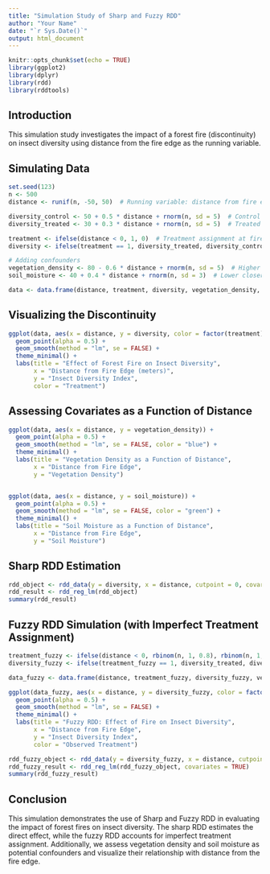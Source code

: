 ```yaml
---
title: "Simulation Study of Sharp and Fuzzy RDD"
author: "Your Name"
date: "`r Sys.Date()`"
output: html_document
---
```


```r
knitr::opts_chunk$set(echo = TRUE)
library(ggplot2)
library(dplyr)
library(rdd)
library(rddtools)
```

## Introduction
This simulation study investigates the impact of a forest fire (discontinuity) on insect diversity using distance from the fire edge as the running variable.

## Simulating Data

```r
set.seed(123)
n <- 500
distance <- runif(n, -50, 50)  # Running variable: distance from fire edge

diversity_control <- 50 + 0.5 * distance + rnorm(n, sd = 5)  # Control group trend
diversity_treated <- 30 + 0.3 * distance + rnorm(n, sd = 5)  # Treated group trend

treatment <- ifelse(distance < 0, 1, 0)  # Treatment assignment at fire edge
diversity <- ifelse(treatment == 1, diversity_treated, diversity_control)

# Adding confounders
vegetation_density <- 80 - 0.6 * distance + rnorm(n, sd = 5)  # Higher closer to fire
soil_moisture <- 40 + 0.4 * distance + rnorm(n, sd = 3)  # Lower closer to fire

data <- data.frame(distance, treatment, diversity, vegetation_density, soil_moisture)
```

## Visualizing the Discontinuity

```r
ggplot(data, aes(x = distance, y = diversity, color = factor(treatment))) +
  geom_point(alpha = 0.5) +
  geom_smooth(method = "lm", se = FALSE) +
  theme_minimal() +
  labs(title = "Effect of Forest Fire on Insect Diversity",
       x = "Distance from Fire Edge (meters)",
       y = "Insect Diversity Index",
       color = "Treatment")
```

## Assessing Covariates as a Function of Distance

```r
ggplot(data, aes(x = distance, y = vegetation_density)) +
  geom_point(alpha = 0.5) +
  geom_smooth(method = "lm", se = FALSE, color = "blue") +
  theme_minimal() +
  labs(title = "Vegetation Density as a Function of Distance",
       x = "Distance from Fire Edge",
       y = "Vegetation Density")


ggplot(data, aes(x = distance, y = soil_moisture)) +
  geom_point(alpha = 0.5) +
  geom_smooth(method = "lm", se = FALSE, color = "green") +
  theme_minimal() +
  labs(title = "Soil Moisture as a Function of Distance",
       x = "Distance from Fire Edge",
       y = "Soil Moisture")
```

## Sharp RDD Estimation

```r
rdd_object <- rdd_data(y = diversity, x = distance, cutpoint = 0, covar = data[, c("vegetation_density", "soil_moisture")])
rdd_result <- rdd_reg_lm(rdd_object)
summary(rdd_result)
```

## Fuzzy RDD Simulation (with Imperfect Treatment Assignment)

```r
treatment_fuzzy <- ifelse(distance < 0, rbinom(n, 1, 0.8), rbinom(n, 1, 0.2))  # Imperfect compliance
diversity_fuzzy <- ifelse(treatment_fuzzy == 1, diversity_treated, diversity_control)

data_fuzzy <- data.frame(distance, treatment_fuzzy, diversity_fuzzy, vegetation_density, soil_moisture)
```

```r
ggplot(data_fuzzy, aes(x = distance, y = diversity_fuzzy, color = factor(treatment_fuzzy))) +
  geom_point(alpha = 0.5) +
  geom_smooth(method = "lm", se = FALSE) +
  theme_minimal() +
  labs(title = "Fuzzy RDD: Effect of Fire on Insect Diversity",
       x = "Distance from Fire Edge",
       y = "Insect Diversity Index",
       color = "Observed Treatment")
```

```r
rdd_fuzzy_object <- rdd_data(y = diversity_fuzzy, x = distance, cutpoint = 0, covar = c("vegetation_density", "soil_moisture"), data = data_fuzzy)
rdd_fuzzy_result <- rdd_reg_lm(rdd_fuzzy_object, covariates = TRUE)
summary(rdd_fuzzy_result)
```

## Conclusion
This simulation demonstrates the use of Sharp and Fuzzy RDD in evaluating the impact of forest fires on insect diversity. The sharp RDD estimates the direct effect, while the fuzzy RDD accounts for imperfect treatment assignment. Additionally, we assess vegetation density and soil moisture as potential confounders and visualize their relationship with distance from the fire edge.
